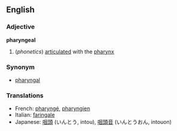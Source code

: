 ==English==
===Adjective===
'''pharyngeal'''

#(''phonetics'') [[articulate]]d with the [[pharynx]]

===Synonym===
*[[pharyngal]]

===Translations===
*French: [[pharyngé]], [[pharyngien]]
*Italian: [[faringale]]
*Japanese: [[咽頭]] (いんとう, intou), [[咽頭音]] (いんとうおん, intouon)